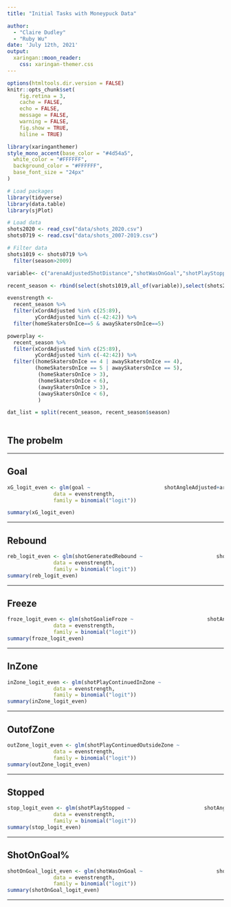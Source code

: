```yaml
---
title: "Initial Tasks with Moneypuck Data"

author: 
  - "Claire Dudley"
  - "Ruby Wu" 
date: 'July 12th, 2021'
output: 
  xaringan::moon_reader:
    css: xaringan-themer.css
---
```


```r
options(htmltools.dir.version = FALSE)
knitr::opts_chunk$set(
    fig.retina = 3,
    cache = FALSE,
    echo = FALSE,
    message = FALSE,
    warning = FALSE,
    fig.show = TRUE,
    hiline = TRUE)
```

```r
library(xaringanthemer)
style_mono_accent(base_color = "#4d54a5",
  white_color = "#FFFFFF",
  background_color = "#FFFFFF",
  base_font_size = "24px"
)
```

```r
# Load packages
library(tidyverse)
library(data.table)
library(sjPlot)

# Load data
shots2020 <- read_csv("data/shots_2020.csv")
shots0719 <- read.csv("data/shots_2007-2019.csv")

# Filter data
shots1019 <- shots0719 %>% 
  filter(season>2009)

variable<- c("arenaAdjustedShotDistance","shotWasOnGoal","shotPlayStopped","shotAngle","shotGoalieFroze","shotPlayContinuedInZone","shotPlayContinuedOutsideZone","awaySkatersOnIce","homeSkatersOnIce","season","shotAngleAdjusted","arenaAdjustedShotDistance","goal","shotGeneratedRebound", "xCordAdjusted", "yCordAdjusted","shotType","shotRush","shotRebound")

recent_season <- rbind(select(shots1019,all_of(variable)),select(shots2020,all_of(variable)))

evenstrength <- 
  recent_season %>% 
  filter(xCordAdjusted %in% c(25:89),
         yCordAdjusted %in% c(-42:42)) %>% 
  filter(homeSkatersOnIce==5 & awaySkatersOnIce==5)

powerplay <-
  recent_season %>%
  filter(xCordAdjusted %in% c(25:89),
         yCordAdjusted %in% c(-42:42)) %>% 
  filter((homeSkatersOnIce == 4 | awaySkatersOnIce == 4),
         (homeSkatersOnIce == 5 | awaySkatersOnIce == 5),
          (homeSkatersOnIce > 3),
          (homeSkatersOnIce < 6),
          (awaySkatersOnIce > 3),
          (awaySkatersOnIce < 6),
          )

dat_list = split(recent_season, recent_season$season)
  
```

## The probelm

---

## Goal

```r
xG_logit_even <- glm(goal ~                        shotAngleAdjusted+arenaAdjustedShotDistance+shotType+shotRush+shotRebound,
               data = evenstrength,
               family = binomial("logit"))

summary(xG_logit_even)
```

---

## Rebound 

```r
reb_logit_even <- glm(shotGeneratedRebound ~                        shotAngleAdjusted+arenaAdjustedShotDistance+shotType+shotRush+shotRebound,
               data = evenstrength,
               family = binomial("logit"))
summary(reb_logit_even)
```


---

## Freeze

```r
froze_logit_even <- glm(shotGoalieFroze ~                        shotAngleAdjusted+arenaAdjustedShotDistance+shotType+shotRush+shotRebound,
               data = evenstrength,
               family = binomial("logit"))
summary(froze_logit_even)
```

---

## InZone

```r
inZone_logit_even <- glm(shotPlayContinuedInZone ~                        shotAngleAdjusted+arenaAdjustedShotDistance+shotType+shotRush+shotRebound,
               data = evenstrength,
               family = binomial("logit"))
summary(inZone_logit_even)
```

---

## OutofZone

```r
outZone_logit_even <- glm(shotPlayContinuedOutsideZone ~                        shotAngleAdjusted+arenaAdjustedShotDistance+shotType+shotRush+shotRebound,
               data = evenstrength,
               family = binomial("logit"))
summary(outZone_logit_even)
```


---

## Stopped

```r
stop_logit_even <- glm(shotPlayStopped ~                        shotAngleAdjusted+arenaAdjustedShotDistance+shotType+shotRush+shotRebound,
               data = evenstrength,
               family = binomial("logit"))
summary(stop_logit_even)
```

---


## ShotOnGoal%

```r
shotOnGoal_logit_even <- glm(shotWasOnGoal ~                        shotAngleAdjusted+arenaAdjustedShotDistance+shotType+shotRush+shotRebound,
               data = evenstrength,
               family = binomial("logit"))
summary(shotOnGoal_logit_even)
```

---